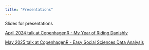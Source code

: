 ```yaml
---
title: "Presentations"
---
```


Slides for presentations

[April 2024 talk at CopenhagenR - My Year of Riding Danishly](https://greg-dubrow.github.io/copenhagenR-April2024-slides/copenhagenR-April2024-slides.html)

[May 2025 talk at CopenhagenR - Easy Social Sciences Data Analysis ](https://greg-dubrow.github.io/copenhagenR-May2025-slides/copenhagenR-May2025-slides.html)
